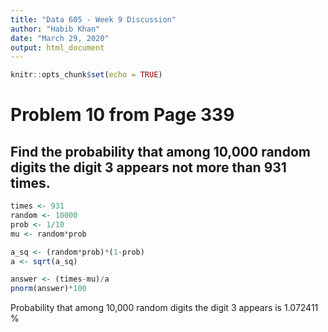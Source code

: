---
title: "Data 605 - Week 9 Discussion"
author: "Habib Khan"
date: "March 29, 2020"
output: html_document
---

```{r setup, include=FALSE}
knitr::opts_chunk$set(echo = TRUE)
```

# Problem 10 from Page 339

## Find the probability that among 10,000 random digits the digit 3 appears not more than 931 times. 

```{r}
times <- 931
random <- 10000
prob <- 1/10
mu <- random*prob

a_sq <- (random*prob)*(1-prob)
a <- sqrt(a_sq)

answer <- (times-mu)/a
pnorm(answer)*100
```

Probability that among 10,000 random digits the digit 3 appears is 1.072411 %
